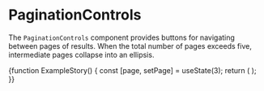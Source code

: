 
<Meta title="Molecules/PaginationControls" of={PaginationControls} />

# PaginationControls

The `PaginationControls` component provides buttons for navigating between pages of results.
When the total number of pages exceeds five, intermediate pages collapse into an ellipsis.

<Canvas>
  <Story name="Example">
    {function ExampleStory() {
      const [page, setPage] = useState(3);
      return (
        <PaginationControls
          currentPage={page}
          totalPages={8}
          onPageChange={setPage}
        />
      );
    }}
  </Story>
</Canvas>

<ArgsTable of={PaginationControls} />
